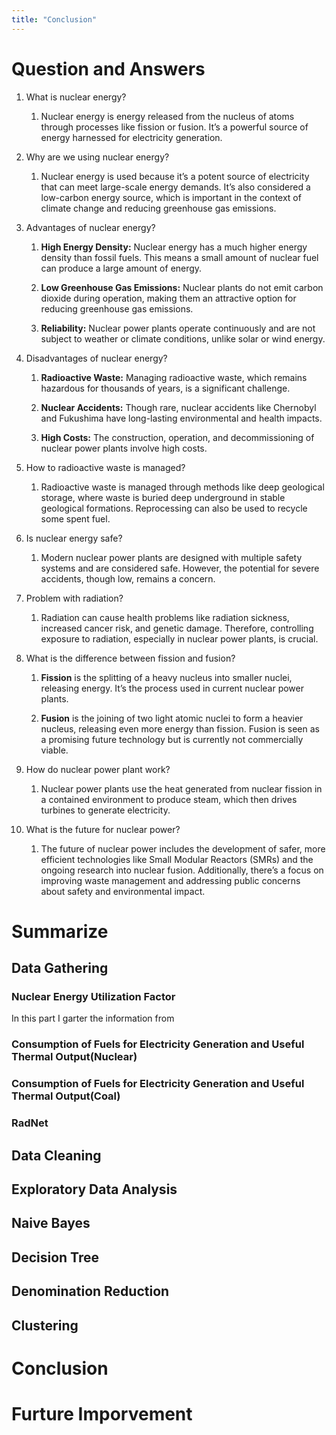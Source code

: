 ```yaml
---
title: "Conclusion"
---
```


# Question and Answers

1.  What is nuclear energy?

    1.  Nuclear energy is energy released from the nucleus of atoms through processes like fission or fusion. It’s a powerful source of energy harnessed for electricity generation.

2.  Why are we using nuclear energy?

    1.  Nuclear energy is used because it's a potent source of electricity that can meet large-scale energy demands. It's also considered a low-carbon energy source, which is important in the context of climate change and reducing greenhouse gas emissions.

3.  Advantages of nuclear energy?

    1.  **High Energy Density:** Nuclear energy has a much higher energy density than fossil fuels. This means a small amount of nuclear fuel can produce a large amount of energy.

    2.  **Low Greenhouse Gas Emissions:** Nuclear plants do not emit carbon dioxide during operation, making them an attractive option for reducing greenhouse gas emissions.

    3.  **Reliability:** Nuclear power plants operate continuously and are not subject to weather or climate conditions, unlike solar or wind energy.

4.  Disadvantages of nuclear energy?

    1.  **Radioactive Waste:** Managing radioactive waste, which remains hazardous for thousands of years, is a significant challenge.

    2.  **Nuclear Accidents:** Though rare, nuclear accidents like Chernobyl and Fukushima have long-lasting environmental and health impacts.

    3.  **High Costs:** The construction, operation, and decommissioning of nuclear power plants involve high costs.

5.  How to radioactive waste is managed?

    1.  Radioactive waste is managed through methods like deep geological storage, where waste is buried deep underground in stable geological formations. Reprocessing can also be used to recycle some spent fuel.

6.  Is nuclear energy safe?

    1.  Modern nuclear power plants are designed with multiple safety systems and are considered safe. However, the potential for severe accidents, though low, remains a concern.

7.  Problem with radiation?

    1.  Radiation can cause health problems like radiation sickness, increased cancer risk, and genetic damage. Therefore, controlling exposure to radiation, especially in nuclear power plants, is crucial.

8.  What is the difference between fission and fusion?

    1.  **Fission** is the splitting of a heavy nucleus into smaller nuclei, releasing energy. It's the process used in current nuclear power plants.

    2.  **Fusion** is the joining of two light atomic nuclei to form a heavier nucleus, releasing even more energy than fission. Fusion is seen as a promising future technology but is currently not commercially viable.

9.  How do nuclear power plant work?

    1.  Nuclear power plants use the heat generated from nuclear fission in a contained environment to produce steam, which then drives turbines to generate electricity.

10. What is the future for nuclear power?

    1.  The future of nuclear power includes the development of safer, more efficient technologies like Small Modular Reactors (SMRs) and the ongoing research into nuclear fusion. Additionally, there's a focus on improving waste management and addressing public concerns about safety and environmental impact.

# Summarize

## Data Gathering

### **Nuclear Energy Utilization Factor**

In this part I garter the information from

### **Consumption of Fuels for Electricity Generation and Useful Thermal Output(Nuclear)**

### **Consumption of Fuels for Electricity Generation and Useful Thermal Output(Coal)**

### **RadNet**

## Data Cleaning

## Exploratory Data Analysis

## Naive Bayes

## Decision Tree

## Denomination Reduction

## Clustering

# Conclusion

# Furture Imporvement